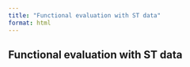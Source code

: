 ```yaml
---
title: "Functional evaluation with ST data"
format: html
---
```


## Functional evaluation with ST data

